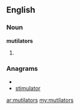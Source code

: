 ==English==

===Noun===
'''mutilators'''

# {{plural of|[[mutilator]]}}

===Anagrams===
* {{alphagram|ailmorsttu}}
* [[stimulator#English|stimulator]]

[[ar:mutilators]]
[[my:mutilators]]